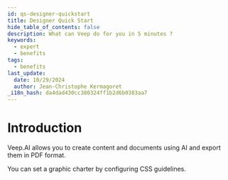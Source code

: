 ```yaml
---
id: qs-designer-quickstart
title: Designer Quick Start
hide_table_of_contents: false
description: What can Veep do for you in 5 minutes ?
keywords:
  - expert
  - benefits
tags:
  - benefits
last_update:
  date: 10/29/2024
  author: Jean-Christophe Kermagoret
_i18n_hash: da4dad430cc380324ff1b2d6b0383aa7
---
```

# Introduction

Veep.AI allows you to create content and documents using AI and export them in PDF format.

You can set a graphic charter by configuring CSS guidelines.
